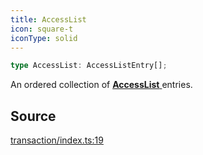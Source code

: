 ```yaml
---
title: AccessList
icon: square-t
iconType: solid
---
```


```ts
type AccessList: AccessListEntry[];
```

An ordered collection of [**AccessList** ](/sdk/content/type-aliases/AccessList) entries.

## Source

[transaction/index.ts:19](https://github.com/dominant-strategies/quais.js/blob/ee02936aba09408559e9681b2940de1545f73064/src/transaction/index.ts#L19)

